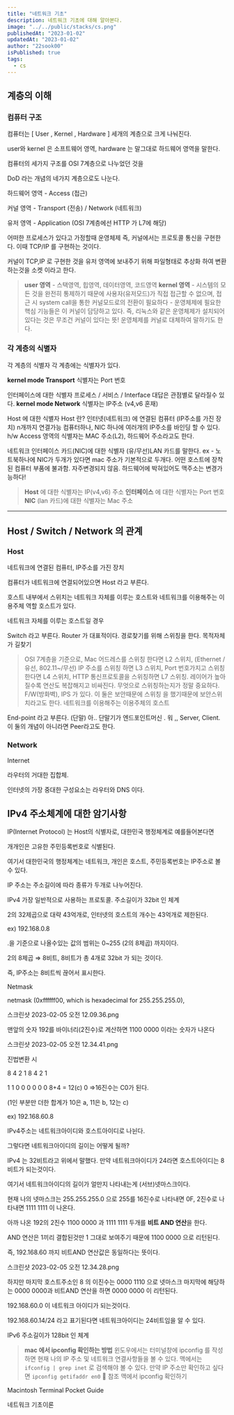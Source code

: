 ```yaml
---
title: "네트워크 기초"
description: 네트워크 기초에 대해 알아본다.
image: "../../public/stacks/cs.png"
publishedAt: "2023-01-02"
updatedAt: "2023-01-02"
author: "22sook00"
isPublished: true
tags:
  - cs
---
```


## 계층의 이해

### 컴퓨터 구조

컴퓨터는 [ User , Kernel , Hardware ] 세개의 계층으로 크게 나눠진다.

user와 kernel 은 소프트웨어 영역, hardware 는 말그대로 하드웨어 영역을 말한다.

컴퓨터의 세가지 구조를 OSI 7계층으로 나누었던 것을

DoD 라는 개념의 네가지 계층으로도 나눈다.

하드웨어 영역 - Access (접근)

커널 영역 - Transport (전송) / Network (네트워크)

유저 영역 - Application (OSI 7계층에선 HTTP 가 L7에 해당)

어떠한 프로세스가 있다고 가정할때 운영체제 즉, 커널에서는 프로토콜 통신을 구현한다. 이때 TCP/IP 를 구현하는 것이다.

커널이 TCP,IP 로 구현한 것을 유저 영역에 보내주기 위해 파일형태로 추상화 하여 변환하는것을 소켓 이라고 한다.

> **user 영역** - 스택영역, 힙영역, 데이터영역, 코드영역 **kernel 영역** - 시스템의 모든 것을 완전히 통제하기 때문에 사용자(유저모드)가 직접 접근할 수 없으며, 접근 시 system call을 통한 커널모드로의 전환이 필요하다 - 운영체제에 필요한 핵심 기능들은 이 커널이 담당하고 있다. 즉, 리눅스와 같은 운영체제가 설치되어있다는 것은 무조건 커널이 있다는 뜻! 운영체제를 커널로 대체하여 말하기도 한다.

### 각 계층의 식별자

각 계층의 식별자
각 계층에는 식별자가 있다.

**kernel mode Transport** 식별자는 Port 번호

인터페이스에 대한 식별자
프로세스 / 서비스 / Interface 대답은 관점별로 달라질수 있다.
**kernel mode Network** 식별자는 IP주소 (v4,v6 혼재)

Host 에 대한 식별자
Host 란? 인터넷(네트워크) 에 연결된 컴퓨터 (IP주소를 가진 장치)
n개까지 연결가능
컴퓨터하나, NIC 하나에 여러개의 IP주소를 바인딩 할 수 있다.
h/w Access 영역의 식별자는 MAC 주소(L2), 하드웨어 주소라고도 한다.

네트워크 인터페이스 카드(NIC)에 대한 식별자
(유/무선)LAN 카드를 말한다.
ex - 노트북하나에 NIC가 두개가 있다면 mac 주소가 기본적으로 두개다.
어떤 호스트에 장착된 컴퓨터 부품에 불과함. 자주변경되지 않음.
하드웨어에 박혀있어도 맥주소는 변경가능하다!

> **Host** 에 대한 식별자는 IP(v4,v6) 주소 **인터페이스** 에 대한 식별자는 Port 번호 **NIC** (lan 카드)에 대한 식별자는 Mac 주소

---

## Host / Switch / Network 의 관계

### Host

네트워크에 연결된 컴퓨터, IP주소를 가진 장치

컴퓨터가 네트워크에 연결되어있으면 Host 라고 부른다.

호스트 내부에서 스위치는 네트워크 자체를 이루는 호스트와 네트워크를 이용해주는 이용주체 역할 호스트가 있다.

네트워크 자체를 이루는 호스트일 경우

Switch 라고 부른다.
Router 가 대표적이다.
경로찾기를 위해 스위칭을 한다. 목적자체가 길찾기

> OSI 7계층을 기준으로, Mac 어드레스를 스위칭 한다면 L2 스위치, (Ethernet / 유선, 802.11~/무선) IP 주소를 스위칭 하면 L3 스위치, Port 번호가지고 스위칭한다면 L4 스위치, HTTP 통신프로토콜을 스위칭하면 L7 스위칭. 레이어가 높아질수록 연산도 복잡해지고 비싸진다.
> 무엇으로 스위칭하는지가 정말 중요하다.
> F/W(방화벽), IPS 가 있다.
> 이 둘은 보안때문에 스위칭 을 했기때문에 보안스위치라고도 한다.
> 네트워크를 이용해주는 이용주체의 호스트

End-point 라고 부른다. (단말) 아.. 단말기가 엔드포인트머신 . 워 ,,
Server, Client. 이 둘의 개념이 아니라면 Peer라고도 한다.

### Network

Internet

라우터의 거대한 집합체.

인터넷의 가장 중대한 구성요소는 라우터와 DNS 이다.

## IPv4 주소체계에 대한 암기사항

IP(Internet Protocol) 는 Host의 식별자로, 대한민국 행정체계로 예를들어본다면

개개인은 고유한 주민등록번호로 식별된다.

여기서 대한민국의 행정체계는 네트워크, 개인은 호스트, 주민등록번호는 IP주소로 볼 수 있다.

IP 주소는 주소길이에 따라 종류가 두개로 나누어진다.

IPv4
가장 일반적으로 사용하는 프로토콜. 주소길이가 32bit 인 체계

2의 32제곱으로 대략 43억개로, 인터넷의 호스트의 개수는 43억개로 제한된다.

ex) 192.168.0.8

.을 기준으로 나올수있는 값의 범위는 0~255 (2의 8제곱) 까지이다.

2의 8제곱 ⇒ 8비트, 8비트가 총 4개로 32bit 가 되는 것이다.

즉, IP주소는 8비트씩 끊어서 표시한다.

Netmask

netmask (0xffffff00, which is hexadecimal for 255.255.255.0),

스크린샷 2023-02-05 오전 12.09.36.png

맨앞의 숫자 192를 바이너리(2진수)로 계산하면 1100 0000 이라는 숫자가 나온다

스크린샷 2023-02-05 오전 12.34.41.png

진법변환 시

8 4 2 1 8 4 2 1

1 1 0 0 0 0 0 0
8+4 = 12(c) 0 ⇒16진수는 C0가 된다.

(1인 부분만 더한 합계가 10은 a, 11은 b, 12는 c)

ex) 192.168.60.8

IPv4주소는 네트워크아이디와 호스트아이디로 나뉜다.

그렇다면 네트워크아이디의 길이는 어떻게 될까?

IPv4 는 32비트라고 위에서 말했다. 만약 네트워크아이디가 24라면 호스트아이디는 8비트가 되는것이다.

여기서 네트워크아이디의 길이가 얼만지 나타내는게 (서브)넷마스크이다.

현재 나의 넷마스크는 255.255.255.0 으로 255를 16진수로 나타내면 0F, 2진수로 나타내면 1111 1111 이 나온다.

아까 나온 192의 2진수 1100 0000 과 1111 1111 두개를 **비트 AND 연산**을 한다.

AND 연산은 1끼리 결합된것만 1 그대로 보여주기 때문에 1100 0000 으로 리턴된다.

즉, 192.168.60 까지 비트AND 연산값은 동일하다는 뜻이다.

스크린샷 2023-02-05 오전 12.34.28.png

하지만 마지막 호스트주소인 8 의 이진수는 0000 1110 으로 넷마스크 마지막에 해당하는 0000 0000과 비트AND 연산을 하면 0000 0000 이 리턴된다.

192.168.60.0 이 네트워크 아이디가 되는것이다.

192.168.60.14/24 라고 표기된다면 네트워크아이디는 24비트임을 알 수 있다.

IPv6
주소길이가 128bit 인 체계

> **mac 에서 ipconfig 확인하는 방법** 윈도우에서는 터미널창에 ipconfig 를 작성하면 현재 나의 IP 주소 및 네트워크 연결사항들을 볼 수 있다. 맥에서는 `ifconfig | grep inet` 로 검색해야 볼 수 있다. 만약 IP 주소만 확인하고 싶다면 `ipconfig getifaddr en0`
> 📜 참조
> 맥에서 ipconfig 확인하기

Macintosh Terminal Pocket Guide

네트워크 기초이론
